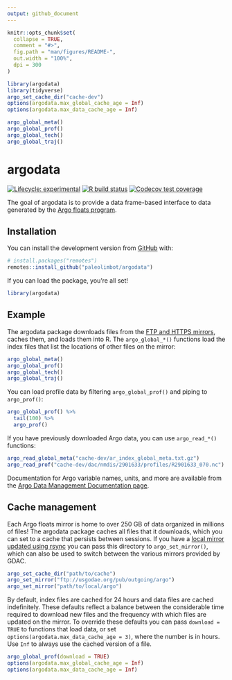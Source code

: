 ```yaml
---
output: github_document
---
```


<!-- README.md is generated from README.Rmd. Please edit that file -->

```r
knitr::opts_chunk$set(
  collapse = TRUE,
  comment = "#>",
  fig.path = "man/figures/README-",
  out.width = "100%",
  dpi = 300
)

library(argodata)
library(tidyverse)
argo_set_cache_dir("cache-dev")
options(argodata.max_global_cache_age = Inf)
options(argodata.max_data_cache_age = Inf)

argo_global_meta()
argo_global_prof()
argo_global_tech()
argo_global_traj()
```

# argodata

<!-- badges: start -->
[![Lifecycle: experimental](https://img.shields.io/badge/lifecycle-experimental-orange.svg)](https://www.tidyverse.org/lifecycle/#experimental)
[![R build status](https://github.com/paleolimbot/argodata/workflows/R-CMD-check/badge.svg)](https://github.com/paleolimbot/argodata/actions)
[![Codecov test coverage](https://codecov.io/gh/paleolimbot/argodata/branch/master/graph/badge.svg)](https://codecov.io/gh/paleolimbot/argodata?branch=master)
<!-- badges: end -->

The goal of argodata is to provide a data frame-based interface to data generated by the [Argo floats program](https://argo.ucsd.edu/).

## Installation

You can install the development version from [GitHub](https://github.com/) with:

``` r
# install.packages("remotes")
remotes::install_github("paleolimbot/argodata")
```

If you can load the package, you're all set!

```r
library(argodata)
```

## Example

The argodata package downloads files from the [FTP and HTTPS mirrors](http://www.argodatamgt.org/Access-to-data/Access-via-FTP-or-HTTPS-on-GDAC), caches them, and loads them into R. The `argo_global_*()` functions load the index files that list the locations of other files on the mirror:

```r
argo_global_meta()
argo_global_prof()
argo_global_tech()
argo_global_traj()
```

You can load profile data by filtering `argo_global_prof()` and piping to `argo_prof()`:

```r
argo_global_prof() %>% 
  tail(100) %>% 
  argo_prof()
```

If you have previously downloaded Argo data, you can use `argo_read_*()` functions:

```r
argo_read_global_meta("cache-dev/ar_index_global_meta.txt.gz")
argo_read_prof("cache-dev/dac/nmdis/2901633/profiles/R2901633_070.nc")
```

Documentation for Argo variable names, units, and more are available from the [Argo Data Management Documentation page](http://www.argodatamgt.org/Documentation).

## Cache management

Each Argo floats mirror is home to over 250 GB of data organized in millions of files! The argodata package caches all files that it downloads, which you can set to a cache that persists between sessions. If you have a [local mirror updated using rsync](http://www.argodatamgt.org/Access-to-data/Argo-GDAC-synchronization-service) you can pass this directory to `argo_set_mirror()`, which can also be used to switch between the various mirrors provided by GDAC.

```r
argo_set_cache_dir("path/to/cache")
argo_set_mirror("ftp://usgodae.org/pub/outgoing/argo")
argo_set_mirror("path/to/local/argo")
```

By default, index files are cached for 24 hours and data files are cached indefinitely. These defaults reflect a balance between the considerable time required to download new files and the frequency with which files are updated on the mirror. To override these defaults you can pass `download = TRUE` to functions that load data, or set `options(argodata.max_data_cache_age = 3)`, where the number is in hours. Use `Inf` to always use the cached version of a file.

```r
argo_global_prof(download = TRUE)
options(argodata.max_global_cache_age = Inf)
options(argodata.max_data_cache_age = Inf)
```
